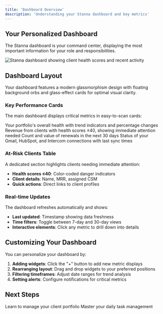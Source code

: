 ```yaml
---
title: 'Dashboard Overview'
description: 'Understanding your Stanna dashboard and key metrics'
---
```


## Your Personalized Dashboard

The Stanna dashboard is your command center, displaying the most important information for your role and responsibilities.

<Frame>
  <img src="/images/dashboard-snippet.svg" alt="Stanna dashboard showing client health scores and recent activity" />
</Frame>

## Dashboard Layout

Your dashboard features a modern glassmorphism design with floating background orbs and glass-effect cards for optimal visual clarity.

### Key Performance Cards
The main dashboard displays critical metrics in easy-to-scan cards:

<CardGroup cols={2}>
  <Card title="Average Health Score" icon="heart-pulse">
    Your portfolio's overall health with trend indicators and percentage changes
  </Card>
  
  <Card title="MRR at Risk" icon="exclamation-triangle">
    Revenue from clients with health scores ≤40, showing immediate attention needed
  </Card>
  
  <Card title="Upcoming Renewals" icon="calendar">
    Count and value of renewals in the next 30 days
  </Card>
  
  <Card title="Integration Health" icon="link">
    Status of your Gmail, HubSpot, and Intercom connections with last sync times
  </Card>
</CardGroup>

### At-Risk Clients Table
A dedicated section highlights clients needing immediate attention:
- **Health scores ≤40**: Color-coded danger indicators
- **Client details**: Name, MRR, assigned CSM
- **Quick actions**: Direct links to client profiles

### Real-time Updates
The dashboard refreshes automatically and shows:
- **Last updated**: Timestamp showing data freshness
- **Time filters**: Toggle between 7-day and 30-day views
- **Interactive elements**: Click any metric to drill down into details

## Customizing Your Dashboard

You can personalize your dashboard by:
1. **Adding widgets**: Click the "+" button to add new metric displays
2. **Rearranging layout**: Drag and drop widgets to your preferred positions
3. **Filtering timeframes**: Adjust date ranges for trend analysis
4. **Setting alerts**: Configure notifications for critical metrics

## Next Steps

<CardGroup cols={2}>
  <Card title="Client Management" icon="users" href="/features/client-management">
    Learn to manage your client portfolio
  </Card>
  
  <Card title="Task Workflows" icon="workflow" href="/user-guides/cs-pro/task-management">
    Master your daily task management
  </Card>
</CardGroup>